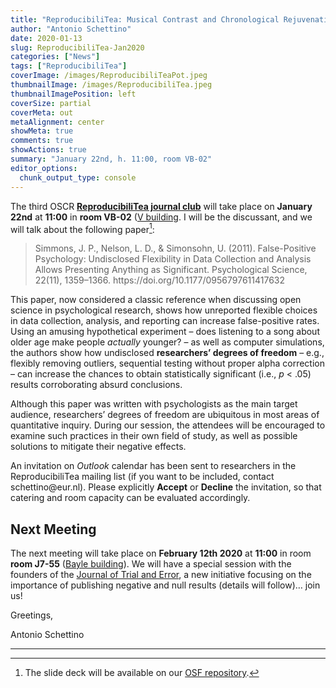 ```yaml
---
title: "ReproducibiliTea: Musical Contrast and Chronological Rejuvenation"
author: "Antonio Schettino"
date: 2020-01-13
slug: ReproducibiliTea-Jan2020
categories: ["News"]
tags: ["ReproducibiliTea"]
coverImage: /images/ReproducibiliTeaPot.jpeg
thumbnailImage: /images/ReproducibiliTea.jpeg
thumbnailImagePosition: left
coverSize: partial
coverMeta: out
metaAlignment: center
showMeta: true
comments: true
showActions: true
summary: "January 22nd, h. 11:00, room VB-02"
editor_options: 
  chunk_output_type: console
---
```


The third OSCR [**ReproducibiliTea journal club**](https://www.openscience-rotterdam.com/2019/10/announcement-reproducibilitea/) will take place on **January 22nd** at **11:00** in **room VB-02** ([V building](https://www.eur.nl/campus/locaties/ruimtes/v-building). I will be the discussant, and we will talk about the following paper[^1]: 

> Simmons, J. P., Nelson, L. D., & Simonsohn, U. (2011). False-Positive Psychology: Undisclosed Flexibility in Data Collection and Analysis Allows Presenting Anything as Significant. Psychological Science, 22(11), 1359–1366. https://doi.org/10.1177/0956797611417632

This paper, now considered a classic reference when discussing open science in psychological research, shows how unreported flexible choices in data collection, analysis, and reporting can increase false-positive rates. Using an amusing hypothetical experiment -- does listening to a song about older age make people _actually_ younger? -- as well as computer simulations, the authors show how undisclosed **researchers' degrees of freedom** -- e.g., flexibly removing outliers, sequential testing without proper alpha correction -- can increase the chances to obtain statistically significant (i.e., _p_ < .05) results corroborating absurd conclusions.

Although this paper was written with psychologists as the main target audience, researchers' degrees of freedom are ubiquitous in most areas of quantitative inquiry. During our session, the attendees will be encouraged to examine such practices in their own field of study, as well as possible solutions to mitigate their negative effects.

An invitation on _Outlook_ calendar has been sent to researchers in the ReproducibiliTea mailing list (if you want to be included, contact schettino@eur.nl). Please explicitly **Accept** or **Decline** the invitation, so that catering and room capacity can be evaluated accordingly.

## Next Meeting

The next meeting will take place on **February 12th 2020** at **11:00** in room **room J7-55** ([Bayle building](https://www.eur.nl/en/campus/locations/spaces/bayle-building)). We will have a special session with the founders of the [Journal of Trial and Error](https://www.jtrialerror.com/), a new initiative focusing on the importance of publishing negative and null results (details will follow)... join us!

Greetings,

Antonio Schettino

***

[^1]: The slide deck will be available on our [OSF repository](https://osf.io/yk9pf/).


